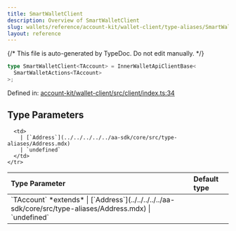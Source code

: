 ```yaml
---
title: SmartWalletClient
description: Overview of SmartWalletClient
slug: wallets/reference/account-kit/wallet-client/type-aliases/SmartWalletClient
layout: reference
---
```


{/* This file is auto-generated by TypeDoc. Do not edit manually. */}

```ts
type SmartWalletClient<TAccount> = InnerWalletApiClientBase<
  SmartWalletActions<TAccount>
>;
```

Defined in: [account-kit/wallet-client/src/client/index.ts:34](https://github.com/alchemyplatform/aa-sdk/blob/0cc60e9f694c242d91befdaa2f26cdec3ee389c5/account-kit/wallet-client/src/client/index.ts#L34)

## Type Parameters

<table>
  <thead>
    <tr>
      <th align="left">Type Parameter</th>
      <th align="left">Default type</th>
    </tr>
  </thead>

  <tbody>
    <tr>
      <td>
        `TAccount` *extends*
        | [`Address`](../../../../../aa-sdk/core/src/type-aliases/Address.mdx)
        | `undefined`
      </td>

      <td>
        | [`Address`](../../../../../aa-sdk/core/src/type-aliases/Address.mdx)
        | `undefined`
      </td>
    </tr>

  </tbody>
</table>
